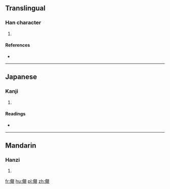 ==Translingual==

===Han character===
{{Han char|rn=9|rad=人|as=15|sn=17|four=|canj=人手月山 (OQBU)|ids=⿰[[亻]][[靚]]}}

# {{defn|Han|sort=人15}}

====References====
* {{Han ref|kx=0121.061|dkj=01267|hdz=10232.130|uh=512C|ud=20780}}

----

==Japanese==

===Kanji===
{{ja-kanji|grade=|rs=人15}}

# {{defn|lang=ja|sort=人15}}

====Readings====
* {{ja-readings|on=[[しん]] (shin)|kun=}}

----

==Mandarin==

===Hanzi===
{{cmn-hanzi|pin=[[chèn]] ([[chen4]])|wg=ch'en<sup>4</sup>}}

# {{defn|lang=cmn|sort=人15}}

[[fr:儬]]
[[hu:儬]]
[[pl:儬]]
[[zh:儬]]